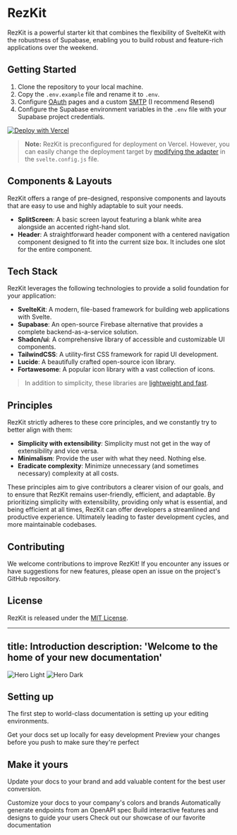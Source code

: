 # RezKit

RezKit is a powerful starter kit that combines the flexibility of SvelteKit with the robustness of Supabase, enabling you to build robust and feature-rich applications over the weekend.

## Getting Started

1. Clone the repository to your local machine.
2. Copy the `.env.example` file and rename it to `.env`.
3. Configure [OAuth](https://supabase.com/docs/guides/auth#social-auth) pages and a custom [SMTP](https://supabase.com/docs/guides/auth/auth-smtp) (I recommend Resend)
4. Configure the Supabase environment variables in the `.env` file with your Supabase project credentials.

[![Deploy with Vercel](https://vercel.com/button)](https://vercel.com/new/clone?repository-url=https%3A%2F%2Fgithub.com%2Fcowboycodr%2FRezKit&env=PUBLIC_SUPABASE_URL,PUBLIC_SUPABASE_ANON_KEY&project-name=RezKit-vercel-deployment)

> **Note:** RezKit is preconfigured for deployment on Vercel. However, you can easily change the deployment target by [modifying the adapter](https://kit.svelte.dev/docs/adapters) in the `svelte.config.js` file.

## Components & Layouts

RezKit offers a range of pre-designed, responsive components and layouts that are easy to use and highly adaptable to suit your needs.

- **SplitScreen**: A basic screen layout featuring a blank white area alongside an accented right-hand slot.
- **Header**: A straightforward header component with a centered navigation component designed to fit into the current size box. It includes one slot for the entire component.

## Tech Stack

RezKit leverages the following technologies to provide a solid foundation for your application:

- **SvelteKit**: A modern, file-based framework for building web applications with Svelte.
- **Supabase**: An open-source Firebase alternative that provides a complete backend-as-a-service solution.
- **Shadcn/ui**: A comprehensive library of accessible and customizable UI components.
- **TailwindCSS**: A utility-first CSS framework for rapid UI development.
- **Lucide**: A beautifully crafted open-source icon library.
- **Fortawesome**: A popular icon library with a vast collection of icons.

> In addition to simplicity, these libraries are [lightweight and fast](https://pagespeed.web.dev/analysis/https-kit-fromkian-com/8742el3ywj?form_factor=mobile).

## Principles

RezKit strictly adheres to these core principles, and we constantly try to better align with them:

- **Simplicity with extensibility**: Simplicity must not get in the way of extensibility and vice versa.
- **Minimalism**: Provide the user with what they need. Nothing else.
- **Eradicate complexity**: Minimize unnecessary (and sometimes necessary) complexity at all costs.

These principles aim to give contributors a clearer vision of our goals, and to ensure that RezKit remains user-friendly, efficient, and adaptable. By prioritizing simplicity with extensibility, providing only what is essential, and being efficient at all times, RezKit can offer developers a streamlined and productive experience. Ultimately leading to faster development cycles, and more maintainable codebases.

## Contributing

We welcome contributions to improve RezKit! If you encounter any issues or have suggestions for new features, please open an issue on the project's GitHub repository.

## License

RezKit is released under the [MIT License](LICENSE).

---
title: Introduction
description: 'Welcome to the home of your new documentation'
---

<img
  className="block dark:hidden"
  src="/images/hero-light.svg"
  alt="Hero Light"
/>
<img
  className="hidden dark:block"
  src="/images/hero-dark.svg"
  alt="Hero Dark"
/>

## Setting up

The first step to world-class documentation is setting up your editing environments.

<CardGroup cols={2}>
  <Card
    title="Edit Your Docs"
    icon="pen-to-square"
    href="https://mintlify.com/docs/quickstart"
  >
    Get your docs set up locally for easy development
  </Card>
  <Card
    title="Preview Changes"
    icon="image"
    href="https://mintlify.com/docs/development"
  >
    Preview your changes before you push to make sure they're perfect
  </Card>
</CardGroup>

## Make it yours

Update your docs to your brand and add valuable content for the best user conversion.

<CardGroup cols={2}>
  <Card
    title="Customize Style"
    icon="palette"
    href="https://mintlify.com/docs/settings/global"
  >
    Customize your docs to your company's colors and brands
  </Card>
  <Card
    title="Reference APIs"
    icon="code"
    href="https://mintlify.com/docs/api-playground/openapi"
  >
    Automatically generate endpoints from an OpenAPI spec
  </Card>
  <Card
    title="Add Components"
    icon="screwdriver-wrench"
    href="https://mintlify.com/docs/components/accordion"
  >
    Build interactive features and designs to guide your users
  </Card>
  <Card
    title="Get Inspiration"
    icon="stars"
    href="https://mintlify.com/customers"
  >
    Check out our showcase of our favorite documentation
  </Card>
</CardGroup>
